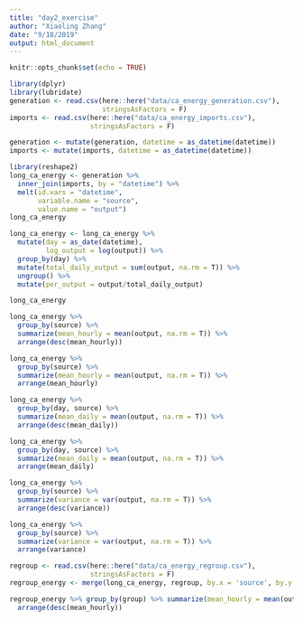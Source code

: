 ```yaml
---
title: "day2_exercise"
author: "Xiaoling Zhang"
date: "9/18/2019"
output: html_document
---
```


```r
knitr::opts_chunk$set(echo = TRUE)
```

```r
library(dplyr)
library(lubridate)
generation <- read.csv(here::here("data/ca_energy_generation.csv"), 
                       stringsAsFactors = F)
imports <- read.csv(here::here("data/ca_energy_imports.csv"), 
                    stringsAsFactors = F)

generation <- mutate(generation, datetime = as_datetime(datetime))
imports <- mutate(imports, datetime = as_datetime(datetime))
```

```r
library(reshape2)
long_ca_energy <- generation %>%
  inner_join(imports, by = "datetime") %>% 
  melt(id.vars = "datetime",
       variable.name = "source",
       value.name = "output")
long_ca_energy
```
```r
long_ca_energy <- long_ca_energy %>%
  mutate(day = as_date(datetime),
         log_output = log(output)) %>%
  group_by(day) %>%
  mutate(total_daily_output = sum(output, na.rm = T)) %>% 
  ungroup() %>% 
  mutate(per_output = output/total_daily_output)
```
```r
long_ca_energy
```


```r
long_ca_energy %>% 
  group_by(source) %>% 
  summarize(mean_hourly = mean(output, na.rm = T)) %>% 
  arrange(desc(mean_hourly))
```


```r
long_ca_energy %>% 
  group_by(source) %>% 
  summarize(mean_hourly = mean(output, na.rm = T)) %>% 
  arrange(mean_hourly)
```



```r
long_ca_energy %>% 
  group_by(day, source) %>% 
  summarize(mean_daily = mean(output, na.rm = T)) %>% 
  arrange(desc(mean_daily))

long_ca_energy %>% 
  group_by(day, source) %>% 
  summarize(mean_daily = mean(output, na.rm = T)) %>% 
  arrange(mean_daily)
```



```r
long_ca_energy %>% 
  group_by(source) %>% 
  summarize(variance = var(output, na.rm = T)) %>% 
  arrange(desc(variance))

long_ca_energy %>% 
  group_by(source) %>% 
  summarize(variance = var(output, na.rm = T)) %>% 
  arrange(variance)
```


```r
regroup <- read.csv(here::here("data/ca_energy_regroup.csv"), 
                    stringsAsFactors = F)
regroup_energy <- merge(long_ca_energy, regroup, by.x = 'source', by.y = 'type')
```


```r
regroup_energy %>% group_by(group) %>% summarize(mean_hourly = mean(output, na.rm = T)) %>% 
  arrange(desc(mean_hourly))
```


